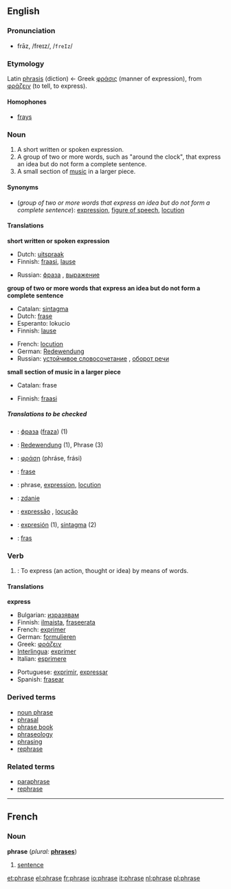 ==English==

===Pronunciation===
*frāz, /freɪz/, /<tt>freIz</tt>/

===Etymology===
Latin [[phrasis]] (diction) ← Greek [[φράσις]] (manner of expression), from [[φράζειν]] (to tell, to express).

====Homophones====
*[[fray]]s

===Noun===
{{en-noun-reg}}

# A short written or spoken expression.
# A group of two or more words, such as "around the clock", that express an idea but do not form a complete sentence.
# A small section of [[music]] in a larger piece.

====Synonyms====
*(''group of two or more words that express an idea but do not form a complete sentence''): [[expression]], [[figure of speech]], [[locution]]

====Translations====

'''short written or spoken expression'''
{{top}}
*Dutch: [[uitspraak]] {{f}}
*Finnish: [[fraasi]], [[lause]]
{{mid}}
*Russian: [[фраза]] {{f}}, [[выражение]] {{n}}
{{bottom}}

'''group of two or more words that express an idea but do not form a complete sentence'''
{{top}}
*Catalan: [[sintagma]] {{m}}
*Dutch: [[frase#Dutch|frase]] {{f}}
*Esperanto: lokucio
*Finnish: [[lause]]
{{mid}}
*French: [[locution#French|locution]] {{f}}
*German: [[Redewendung]] {{f}}
*Russian: [[устойчивое словосочетание]] {{n}}, [[оборот речи]]
{{bottom}}

'''small section of music in a larger piece'''
{{top}}
*Catalan: frase {{f}}
{{mid}}
*Finnish: [[fraasi]]
{{bottom}}

=====Translations to be checked=====
<!--Remove this section once all of the translations below have been moved into the tables above.-->
{{checktrans}}

*{{ttbc|Bulgarian}}: [[фраза]] ([[fraza]]) {{f}} (1)
*{{ttbc|German}}: [[Redewendung]] {{f}} (1), Phrase {{f}} (3)
*{{ttbc|Greek}}: [[φράση]] (phr&aacute;se, fr&aacute;si)
*{{ttbc|Indonesian}}: [[frase]]
*{{ttbc|Interlingua}}: phrase, [[expression#Interlingua|expression]], [[locution#Interlingua|locution]]
*{{ttbc|Polish}}: [[zdanie]] {{n}}
*{{ttbc|Portuguese}}: [[expressão]] {{f}}, [[locução]] {{f}}
*{{ttbc|Spanish}}: [[expresión]] {{f}} (1), [[sintagma]] {{m}} (2)
*{{ttbc|Swedish}}: [[fras]]

===Verb===
{{en-infl-reg-other-e|phras|e}}

# {{transitive}}: To express (an action, thought or idea) by means of words.

====Translations====

'''express'''
{{top}}
*Bulgarian: [[изразявам]]
*Finnish: [[ilmaista]], [[fraseerata]]
*French: [[exprimer#French|exprimer]]
*German: [[formulieren]]
*Greek: [[φράζειν]]
*[[Interlingua]]: [[exprimer#Interlingua|exprimer]]
*Italian: [[esprimere]]
{{mid}}
*Portuguese: [[exprimir]], [[expressar]]
*Spanish: [[frasear]]
{{bottom}}

===Derived terms===
*[[noun phrase]]
*[[phrasal]]
*[[phrase book]]
*[[phraseology]]
*[[phrasing]]
*[[rephrase]]

===Related terms===
*[[paraphrase]]
*[[rephrase]]

----

==French==
===Noun===
'''phrase'''  (''plural:'' '''[[phrases]]''')
# [[sentence]] {{f}}

[[et:phrase]]
[[el:phrase]]
[[fr:phrase]]
[[io:phrase]]
[[it:phrase]]
[[nl:phrase]]
[[pl:phrase]]
